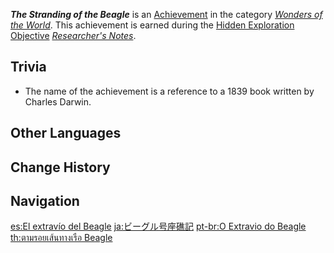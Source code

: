 {{Achievement Infobox
|id           = 81156
|order id     = 1142
|category     = Wonders of the World
|description  = Explore Watatsumi Island, following in the footsteps of an unknown researcher.
|requirements = Earned during ''[[Researcher's Notes]]''.
|primogems    = 5
|tracking     = 
|hidden       = 1
|topic        = 
|type         = Exploration
}}
'''''The Stranding of the Beagle''''' is an [[Achievement]] in the category ''[[Wonders of the World]]''. This achievement is earned during the [[Hidden Exploration Objective]] ''[[Researcher's Notes]]''.

==Trivia==
* The name of the achievement is a reference to a 1839 book ''{{w|The Voyage of the Beagle}}'' written by Charles Darwin.
<!--
==Video Guides==
{{EVT
|video1   = 
|caption1 = 
}}
-->

==Other Languages==
{{Other Languages
|en      = The Stranding of the Beagle
|zhs     = 小猎犬号搁浅记
|zhs_rm  = Xiǎolièquǎn-hào Gēqiǎn Jì
|zht     = 小獵犬號擱淺記
|zht_rm  = Xiǎolièquǎn-hào Gēqiǎn Jì
|zh_tl   = 
|ja      = ビーグル号座礁記
|ja_rm   = Biiguru Koukoushouki{{Assumed}}
|ja_tl   = 
|ko      = 비글호 표류기
|ko_tl   = The Beagle Document of Drift
|es      = El extravío del Beagle
|es_tl   = The Loss of the Beagle
|fr      = L'échouage du Limier
|fr_tl   = The Stranding of the Sleuthhound
|ru      = Бигль садится на мель
|ru_tl   = The Stranding of the Beagle
|th      = ตามรอยเส้นทางเรือ Beagle
|th_rm   = 
|th_tl   = 
|vi      = Hành Trình Của Tàu Beagle
|vi_tl   = 
|de      = Die Strandung der Beagle
|de_tl   = The Stranding of the Beagles
|id      = Terdamparnya si Beagle
|id_tl   = The Stranding of the Beagle
|pt      = O Extravio do Beagle
|pt_tl   = 
|tr      = Merakına Yenik Düş
|tr_tl   = Surrender to Your Curiosity
|it      = Il segugio vagabondo
|it_tl   = 
}}

==Change History==
{{Change History|2.1}}
<!--
==References==
{{Reflist}}
-->
==Navigation==
{{Achievement Navbox|Wonders of the World|Exploration}}

[[es:El extravío del Beagle]]
[[ja:ビーグル号座礁記]]
[[pt-br:O Extravio do Beagle]]
[[th:ตามรอยเส้นทางเรือ Beagle]]